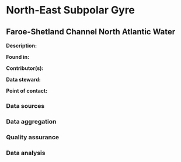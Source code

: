 # North-East Subpolar Gyre

## Faroe-Shetland Channel North Atlantic Water

**Description:** 


**Found in:**

**Contributor(s):**

**Data steward:**

**Point of contact:**

### Data sources

### Data aggregation

### Quality assurance

### Data analysis
